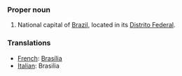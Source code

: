 ===Proper noun===
#National capital of [[Brazil]], located in its [[Distrito Federal]].

===Translations===

*[[French]]: [[Brasília]]
*[[Italian]]: Brasilia